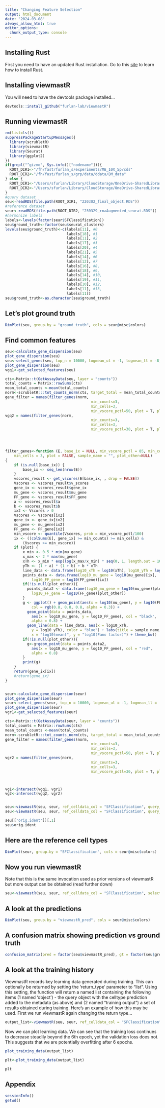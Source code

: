 ```yaml
---
title: "Changing Feature Selection"
output: html_document
date: "2024-03-08"
always_allow_html: true
editor_options: 
  chunk_output_type: console
---
```


## Installing Rust

First you need to have an updated Rust installation. Go to this [site](https://www.rust-lang.org/tools/install) to learn how to install Rust.


## Installing viewmastR

You will need to have the devtools package installed...

```r
devtools::install_github("furlan-lab/viewmastR")
```


## Running viewmastR

```r
rm(list=ls())
suppressPackageStartupMessages({
  library(scrubletR)
  library(viewmastR)
  library(Seurat)
  library(ggplot2)
})
if(grepl("^gizmo", Sys.info()["nodename"])){
  ROOT_DIR1<-"/fh/fast/furlan_s/experiments/MB_10X_5p/cds"
  ROOT_DIR2<-"/fh/fast/furlan_s/grp/data/ddata/BM_data"
} else {
  ROOT_DIR1<-"/Users/sfurlan/Library/CloudStorage/OneDrive-SharedLibraries-FredHutchinsonCancerCenter/Furlan_Lab - General/experiments/MB_10X_5p/cds"
  ROOT_DIR2<-"/Users/sfurlan/Library/CloudStorage/OneDrive-SharedLibraries-FredHutchinsonCancerCenter/Furlan_Lab - General/datasets/Healthy_BM_greenleaf"
}
#query dataset
seu<-readRDS(file.path(ROOT_DIR1, "220302_final_object.RDS"))
#reference dataset
seur<-readRDS(file.path(ROOT_DIR2, "230329_rnaAugmented_seurat.RDS"))
#harmonize labels
labels<-levels(factor(seur$SFClassification))
seu$ground_truth<-factor(seu$seurat_clusters)
levels(seu$ground_truth)<-c(labels[11], #0
                            labels[18], #1
                            labels[11], #2
                            labels[17], #3
                            labels[20], #4
                            labels[21], #5
                            labels[14], #6
                            labels[12], #7
                            labels[16], #8,
                            labels[18], #9,
                            labels[14], #10,
                            labels[19], #11,
                            labels[10], #12,
                            labels[11], #13,
                            labels[11])
seu$ground_truth<-as.character(seu$ground_truth)
```

## Let's plot ground truth
```r
DimPlot(seu, group.by = "ground_truth", cols = seur@misc$colors)
```


## Find common features

```r
seu<-calculate_gene_dispersion(seu)
plot_gene_dispersion(seu)
seu<-select_genes(seu, top_n = 10000, logmean_ul = -1, logmean_ll = -8)
plot_gene_dispersion(seu)
vgq1<-get_selected_features(seu)

cts<-Matrix::t(GetAssayData(seu, layer = "counts"))
total_counts = Matrix::rowSums(cts)
mean_total_counts <-mean(total_counts)
norm<-scrubletR:::tot_counts_norm(cts, target_total = mean_total_counts, total_counts = total_counts)
gene_filter = names(filter_genes(norm,
                                       min_counts=3,
                                       min_cells=3,
                                       min_vscore_pctl=50, plot = T, plot_other = vgq1))
vgq2 = names(filter_genes(norm,
                                       min_counts=3,
                                       min_cells=3,
                                       min_vscore_pctl=30, plot = T, plot_other = NULL))




filter_genes<-function (E, base_ix = NULL, min_vscore_pctl = 85, min_counts = 3, 
    min_cells = 3, plot = FALSE, sample_name = "", plot_other=NULL) 
{
    if (is.null(base_ix)) {
        base_ix <- seq_len(nrow(E))
    }
    vscores_result <- get_vscores(E[base_ix, , drop = FALSE])
    Vscores <- vscores_result$v_scores
    gene_ix <- vscores_result$gene_ix
    mu_gene <- vscores_result$mu_gene
    FF_gene <- vscores_result$FF_gene
    a <- vscores_result$a
    b <- vscores_result$b
    ix2 <- Vscores > 0
    Vscores <- Vscores[ix2]
    gene_ix <- gene_ix[ix2]
    mu_gene <- mu_gene[ix2]
    FF_gene <- FF_gene[ix2]
    min_vscore <- quantile(Vscores, prob = min_vscore_pctl/100)
    ix <- ((colSums(E[, gene_ix] >= min_counts) >= min_cells) &
        (Vscores >= min_vscore))
    if (plot) {
        x_min <- 0.5 * min(mu_gene)
        x_max <- 2 * max(mu_gene)
        xTh <- x_min * exp(log(x_max/x_min) * seq(0, 1, length.out = 100))
        yTh <- (1 + a) * (1 + b) + b * xTh
        line_data <- data.frame(log10_xTh = log10(xTh), log10_yTh = log10(yTh))
        points_data <- data.frame(log10_mu_gene = log10(mu_gene)[ix],
            log10_FF_gene = log10(FF_gene)[ix])
        if(!is.null(plot_other)){
          points_data2 <- data.frame(log10_mu_gene = log10(mu_gene)[plot_other],
            log10_FF_gene = log10(FF_gene)[plot_other])
        }
        g <- ggplot() + geom_point(aes(x = log10(mu_gene), y = log10(FF_gene)), 
            col = rgb(0.8, 0.8, 0.8, alpha = 0.3)) +
          geom_point(data = points_data,
            aes(x = log10_mu_gene, y = log10_FF_gene), col = "black",
            alpha = 0.8) +
          geom_line(data = line_data, aes(x = log10_xTh, 
            y = log10_yTh), color = "blue") + labs(title = sample_name, 
            x = "log10(mean)", y = "log10(Fano factor)") + theme_bw()
        if(!is.null(plot_other)){
          g<-g+geom_point(data = points_data2, 
            aes(x = log10_mu_gene, y = log10_FF_gene), col = "red", 
            alpha = 0.8) 
        }
        print(g)
    }
    return(gene_ix[ix])
    #return(gene_ix)
}


seur<-calculate_gene_dispersion(seur)
plot_gene_dispersion(seur)
seur<-select_genes(seur, top_n = 10000, logmean_ul = -1, logmean_ll = -8)
plot_gene_dispersion(seur)
vgr1<-get_selected_features(seur)

cts<-Matrix::t(GetAssayData(seur, layer = "counts"))
total_counts = Matrix::rowSums(cts)
mean_total_counts <-mean(total_counts)
norm<-scrubletR:::tot_counts_norm(cts, target_total = mean_total_counts, total_counts = total_counts)
gene_filter = names(filter_genes(norm,
                                       min_counts=3,
                                       min_cells=3,
                                       min_vscore_pctl=50, plot = T, plot_other = vgr1))
vgr2 = names(filter_genes(norm,
                                       min_counts=3,
                                       min_cells=3,
                                       min_vscore_pctl=30, plot = T, plot_other = NULL))



vg1<-intersect(vgq1, vgr1)
vg2<-intersect(vgq2, vgr2)


seu<-viewmastR(seu, seur, ref_celldata_col = "SFClassification", query_celldata_col = "vmR_pred1", selected_features = vg1)
seu<-viewmastR(seu, seur, ref_celldata_col = "SFClassification", query_celldata_col = "vmR_pred2", selected_features = vg2)

seu[['orig.ident']][,1]
seu$orig.ident
```

## Here are the reference cell types
```r
DimPlot(seur, group.by = "SFClassification", cols = seur@misc$colors)
```

## Now you run viewmastR

Note that this is the same invocation used as prior versions of viewmastR but more output can be obtained (read further down)
```r
seu<-viewmastR(seu, seur, ref_celldata_col = "SFClassification", selected_features = vg)
```

## A look at the predictions
```r
DimPlot(seu, group.by = "viewmastR_pred", cols = seur@misc$colors)
```

## A confusion matrix showing prediction vs ground truth
```r
confusion_matrix(pred = factor(seu$viewmastR_pred), gt = factor(seu$ground_truth), cols = seur@misc$colors)
```

## A look at the training history

ViewmastR records key learning data generated during training.  This can optionally be returned by setting the 'return_type' parameter to "list".  Using this setting, the function will return a named list containing the following items (1 named 'object') - the query object with the celltype prediction added to the metadata (as above) and (2 named "training output") a set of results obtained during training.  Here's an example of how this may be used.  First we run viewmastR again changing the return type...

```r
output_list<-viewmastR(seu, seur, ref_celldata_col = "SFClassification", selected_features = vg, return_type= "list")
```

Now we can plot learning data.  We can see that the training loss continues to decrease steadily beyond the 6th epoch, yet the validation loss does not.  This suggests that we are potentially overfitting after 6 epochs.
```r
plot_training_data(output_list)

```

```r
plt<-plot_training_data(output_list)
```

```r
plt
```



## Appendix
```r
sessionInfo()
getwd()
```
